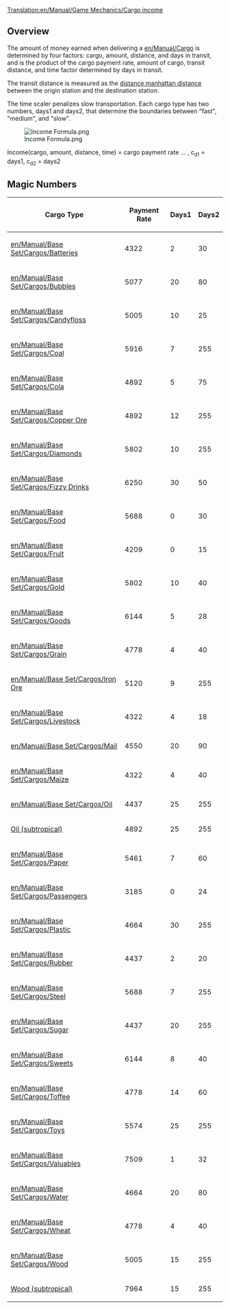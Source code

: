 [[Translation:en/Manual/Game Mechanics/Cargo income]]
==Overview==

The amount of money earned when delivering a [[en/Manual/Cargo]] is determined by four factors: cargo, amount, distance, and days in transit, and is the product of the cargo payment rate, amount of cargo, transit distance, and time factor determined by days in transit.

The transit distance is measured as the [https://www.wikipedia.org/wiki/Manhattan distance manhattan distance] between the origin station and the destination station.

The time scaler penalizes slow transportation. Each cargo type has two numbers, days1 and days2, that determine the boundaries between "fast", "medium", and "slow".

[[File:en/Manual/Game Mechanics/Income Formula.png|Income Formula.png]]

Income(cargo, amount, distance, time) = cargo payment rate ... , c<sub>d1</sub> = days1, c<sub>d2</sub> = days2

==Magic Numbers==

{| class="wikitable sortable"
! Cargo Type !! Payment Rate !! Days1 !! Days2
|-
|[[en/Manual/Base Set/Cargos/Batteries]]||4322||2||30
|-
|[[en/Manual/Base Set/Cargos/Bubbles]]||5077||20||80
|-
|[[en/Manual/Base Set/Cargos/Candyfloss]]||5005||10||25
|-
|[[en/Manual/Base Set/Cargos/Coal]]||5916||7||255
|-
|[[en/Manual/Base Set/Cargos/Cola]]||4892||5||75
|-
|[[en/Manual/Base Set/Cargos/Copper Ore]]||4892||12||255
|-
|[[en/Manual/Base Set/Cargos/Diamonds]]||5802||10||255
|-
|[[en/Manual/Base Set/Cargos/Fizzy Drinks]]||6250||30||50
|-
|[[en/Manual/Base Set/Cargos/Food]]||5688||0||30
|-
|[[en/Manual/Base Set/Cargos/Fruit]]||4209||0||15
|-
|[[en/Manual/Base Set/Cargos/Gold]]||5802||10||40
|-
|[[en/Manual/Base Set/Cargos/Goods]]||6144||5||28
|-
|[[en/Manual/Base Set/Cargos/Grain]]||4778||4||40
|-
|[[en/Manual/Base Set/Cargos/Iron Ore]]||5120||9||255
|-
|[[en/Manual/Base Set/Cargos/Livestock]]||4322||4||18
|-
|[[en/Manual/Base Set/Cargos/Mail]]||4550||20||90
|-
|[[en/Manual/Base Set/Cargos/Maize]]||4322||4||40
|-
|[[en/Manual/Base Set/Cargos/Oil]]||4437||25||255
|-
|[[en/Manual/Base Set/Cargos/Oil|Oil (subtropical)]]||4892||25||255
|-
|[[en/Manual/Base Set/Cargos/Paper]]||5461||7||60
|-
|[[en/Manual/Base Set/Cargos/Passengers]]||3185||0||24
|-
|[[en/Manual/Base Set/Cargos/Plastic]]||4664||30||255
|-
|[[en/Manual/Base Set/Cargos/Rubber]]||4437||2||20
|-
|[[en/Manual/Base Set/Cargos/Steel]]||5688||7||255
|-
|[[en/Manual/Base Set/Cargos/Sugar]]||4437||20||255
|-
|[[en/Manual/Base Set/Cargos/Sweets]]||6144||8||40
|-
|[[en/Manual/Base Set/Cargos/Toffee]]||4778||14||60
|-
|[[en/Manual/Base Set/Cargos/Toys]]||5574||25||255
|-
|[[en/Manual/Base Set/Cargos/Valuables]]||7509||1||32
|-
|[[en/Manual/Base Set/Cargos/Water]]||4664||20||80
|-
|[[en/Manual/Base Set/Cargos/Wheat]]||4778||4||40
|-
|[[en/Manual/Base Set/Cargos/Wood]]||5005||15||255
|-
|[[en/Manual/Base Set/Cargos/Wood|Wood (subtropical)]]||7964||15||255
|}